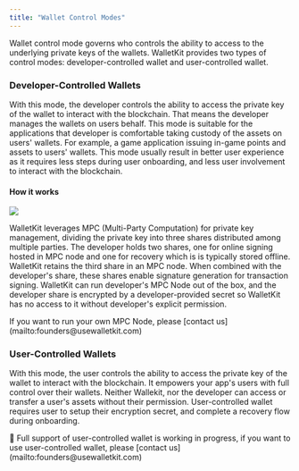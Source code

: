 ```yaml
---
title: "Wallet Control Modes"
---
```

Wallet control mode governs who controls the ability to access to the underlying private keys of the wallets.
WalletKit provides two types of control modes: developer-controlled wallet and user-controlled wallet.

### Developer-Controlled Wallets
With this mode, the developer controls the ability to access the private key of the wallet to interact with the blockchain.
That means the developer manages the wallets on users behalf. This mode is suitable for the applications that developer is comfortable
taking custody of the assets on users' wallets. For example, a game application issuing in-game points and assets to users' wallets. 
This mode usually result in better user experience as it requires less steps during user onboarding, and less user involvement to
interact with the blockchain.

#### How it works

![](/images/reference/developer-controlled-wallet.png) 

WalletKit leverages MPC (Multi-Party Computation) for private key management, dividing the private key into three shares distributed 
among multiple parties. The developer holds two shares, one for online signing hosted in MPC node and one for recovery which is is typically stored offline.
WalletKit retains the third share in an MPC node. When combined with the developer's share, these shares enable signature generation for transaction signing.
WalletKit can run developer's MPC Node out of the box, and the developer share is encrypted by a developer-provided secret so WalletKit has no access to it 
without developer's explicit permission.

<Tip>
 If you want to run your own MPC Node, please [contact us](mailto:founders@usewalletkit.com)  
</Tip>



### User-Controlled Wallets
With this mode, the user controls the ability to access the private key of the wallet to interact with the blockchain.
It empowers your app's users with full control over their wallets. Neither Wallekit, nor the developer can access or 
transfer a user's assets without their permission.
User-controlled wallet requires user to setup their encryption secret, and complete a recovery flow during onboarding.

<Note>
🚧 Full support of user-controlled wallet is working in progress, if you want to use user-controlled wallet, please [contact us](mailto:founders@usewalletkit.com)  
</Note>